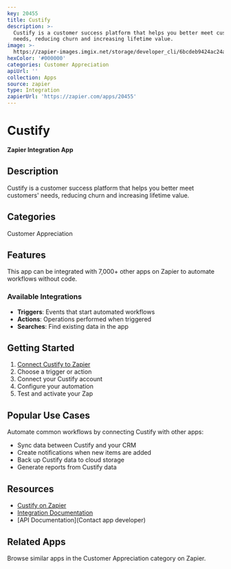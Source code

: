 ```yaml
---
key: 20455
title: Custify
description: >-
  Custify is a customer success platform that helps you better meet customers'
  needs, reducing churn and increasing lifetime value.
image: >-
  https://zapier-images.imgix.net/storage/developer_cli/6bcdeb9424ac24a1d0dfe2edc7525c96.png?auto=format%2Ccompress&ixlib=python-3.0.0&q=50
hexColor: '#000000'
categories: Customer Appreciation
apiUrl: ''
collection: Apps
source: zapier
type: Integration
zapierUrl: 'https://zapier.com/apps/20455'
---
```

# Custify

**Zapier Integration App**

## Description

Custify is a customer success platform that helps you better meet customers' needs, reducing churn and increasing lifetime value.

## Categories

Customer Appreciation

## Features

This app can be integrated with 7,000+ other apps on Zapier to automate workflows without code.

### Available Integrations

- **Triggers**: Events that start automated workflows
- **Actions**: Operations performed when triggered
- **Searches**: Find existing data in the app

## Getting Started

1. [Connect Custify to Zapier](https://zapier.com/apps/20455)
2. Choose a trigger or action
3. Connect your Custify account
4. Configure your automation
5. Test and activate your Zap

## Popular Use Cases

Automate common workflows by connecting Custify with other apps:

- Sync data between Custify and your CRM
- Create notifications when new items are added
- Back up Custify data to cloud storage
- Generate reports from Custify data

## Resources

- [Custify on Zapier](https://zapier.com/apps/20455)
- [Integration Documentation](https://zapier.com/apps/20455/integrations)
- [API Documentation](Contact app developer)

## Related Apps

Browse similar apps in the Customer Appreciation category on Zapier.
